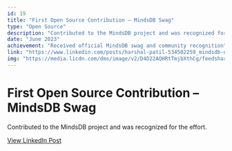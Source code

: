 ```yaml
---
id: 19
title: "First Open Source Contribution – MindsDB Swag"
type: "Open Source"
description: "Contributed to the MindsDB project and was recognized for the effort."
date: "June 2023"
achievement: "Received official MindsDB swag and community recognition"
link: "https://www.linkedin.com/posts/harshal-patil-534502259_mindsdb-opensource-gratitude-activity-7065201850223931392-eEFr"
img: "https://media.licdn.com/dms/image/v2/D4D22AQHRtTmjbXthCg/feedshare-shrink_1280/feedshare-shrink_1280/0/1684475385147?e=1755734400&v=beta&t=xOL0G-cPBxixJmzDUQmKKjOEC7V5svPNHBrRvfaCkvw"
---
```


# First Open Source Contribution – MindsDB Swag

Contributed to the MindsDB project and was recognized for the effort.

[View LinkedIn Post](https://www.linkedin.com/posts/harshal-patil-534502259_mindsdb-opensource-gratitude-activity-7065201850223931392-eEFr)
